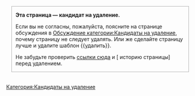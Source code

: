 <div name="Deletion notice" class="boilerplate metadata" id="delete" style="margin: 0 1em; padding: 0 10px; border: 1px solid #aaa;">
'''Эта страница — кандидат на удаление.'''

Если вы не согласны, пожалуйста, поясните на странице обсуждения в [[Обсуждение категории:Кандидаты на удаление]], почему страницу не следует удалять. Или же сделайте страницу лучше и удалите шаблон <nowiki>{{удалить}}</nowiki>.

Не забудьте проверить [[Special:Whatlinkshere/{{NAMESPACE}}:{{PAGENAME}}|ссылки сюда]] и  [{{SERVER}}{{localurl:{{NAMESPACE}}:{{PAGENAME}}|action=history}} историю страницы] перед удалением.
</div><br/>
<includeonly>
[[Категория:Кандидаты на удаление]]
</includeonly><noinclude>{{doc}}</noinclude>